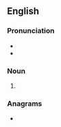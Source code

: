 ==English==

===Pronunciation===
* {{IPA|en|/pɹaʊz/}}
* {{rhymes|en|aʊz}}

===Noun===
{{head|en|noun form}}

# {{plural of|en|prow}}

===Anagrams===
* {{anagrams|en|a=oprsw|Sprow|pow'rs}}